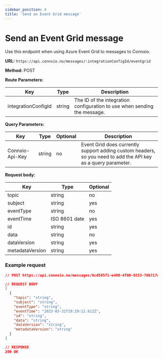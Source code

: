 ```yaml
---
sidebar_position: 4
title: 'Send an Event Grid message'
---
```


# Send an Event Grid message

Use this endpoint when using Azure Event Grid to messages to Connxio.


**URL:** `https://api.connxio.no/messages/:integrationConfigId/eventgrid`

**Method:** <span class="method post">POST</span>

**Route Parameters:**

| Key        | Type   | Description |
| ---------- | ------ | ----------- |
| integrationConfigId | string | The ID of the integration configuration to use when sending the message. |

**Query Parameters:**

| Key        | Type   | Optional | Description |
| ---------- | ------ | -------- | ----------- |
| Connxio-Api-Key | string | no | Event Grid does currently support adding custom headers, so you need to add the API key as a query parameter. |

**Request body:** 

| Key        | Type   | Optional |
| ---------- | ------ | -------- |
| topic | string | no |
| subject | string | yes |
| eventType | string | no |
| eventTime | ISO 8601 date | yes |
| id | string | yes |
| data | string | no |
| dataVersion | string | yes |
| metadataVersion | string | yes |

### **Example request**

```json
// POST https://api.connxio.no/messages/6cd585f1-e408-4f00-9253-76b717ab12de

// REQUEST BODY
[
  {
    "topic": "string",
    "subject": "string",
    "eventType": "string",
    "eventTime": "2023-03-31T19:29:12.612Z",
    "id": "string",
    "data": "string",
    "dataVersion": "string",
    "metadataVersion": "string"
  }
]

// RESPONSE
200 OK
```